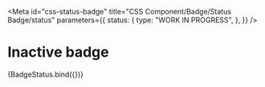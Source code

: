 <!-- @license CC0-1.0 -->


<Meta
  id="css-status-badge"
  title="CSS Component/Badge/Status Badge/status"
  parameters={{
    status: {
      type: "WORK IN PROGRESS",
    },
  }}
/>

# Inactive badge

<Canvas>
  <Story
    name="inactive"
    args={{
      status: "inactive",
      textContent: "inactive",
    }}
  >
    {BadgeStatus.bind({})}
  </Story>
</Canvas>
